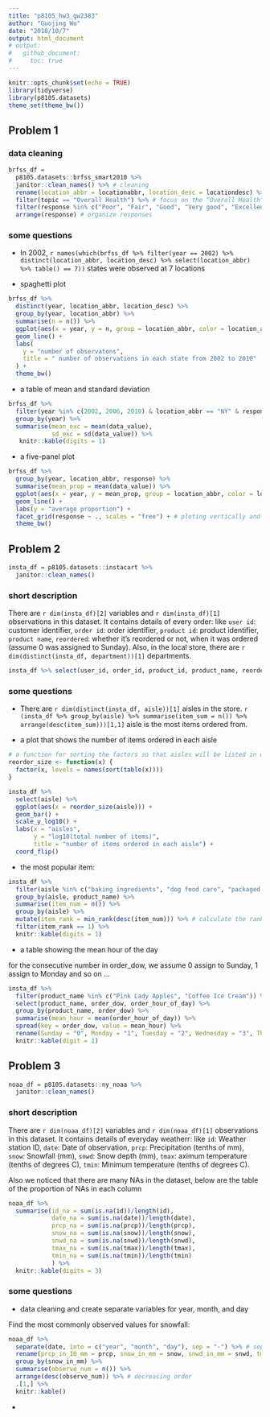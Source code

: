 ```yaml
---
title: "p8105_hw3_gw2383"
author: "Guojing Wu"
date: "2018/10/7"
output: html_document
# output:
#   github_document:
#     toc: true
---
```


```r
knitr::opts_chunk$set(echo = TRUE)
library(tidyverse)
library(p8105.datasets)
theme_set(theme_bw())
```

## Problem 1

### data cleaning

```r
brfss_df =
  p8105.datasets::brfss_smart2010 %>%
  janitor::clean_names() %>% # cleaning
  rename(location_abbr = locationabbr, location_desc = locationdesc) %>% # format the variable name
  filter(topic == "Overall Health") %>% # focus on the “Overall Health” topic
  filter(response %in% c("Poor", "Fair", "Good", "Very good", "Excellent")) %>% # choose response
  arrange(response) # organize responses
```

### some questions

* In 2002, `r names(which(brfss_df %>% filter(year == 2002) %>% distinct(location_abbr, location_desc) %>% select(location_abbr) %>% table() == 7))` states were observed at 7 locations

* spaghetti plot

```r
brfss_df %>%
  distinct(year, location_abbr, location_desc) %>%
  group_by(year, location_abbr) %>%
  summarise(n = n()) %>%
  ggplot(aes(x = year, y = n, group = location_abbr, color = location_abbr)) +
  geom_line() +
  labs(
    y = "number of observatons",
    title = " number of observations in each state from 2002 to 2010"
  ) +
  theme_bw()
```

* a table of mean and standard deviation

```r
brfss_df %>%
  filter(year %in% c(2002, 2006, 2010) & location_abbr == "NY" & response == "Excellent") %>%
  group_by(year) %>%
  summarise(mean_exc = mean(data_value),
            sd_exc = sd(data_value)) %>% 
   knitr::kable(digits = 1)
```

* a five-panel plot

```r
brfss_df %>%
  group_by(year, location_abbr, response) %>%
  summarise(mean_prop = mean(data_value)) %>%
  ggplot(aes(x = year, y = mean_prop, group = location_abbr, color = location_abbr)) +
  geom_line() +
  labs(y = "average proportion") +
  facet_grid(response ~ ., scales = "free") + # ploting vertically and without the same axis scaling
  theme_bw()
```

## Problem 2

```r
insta_df = p8105.datasets::instacart %>% 
  janitor::clean_names()
```

### short description

There are `r dim(insta_df)[2]` variables and `r dim(insta_df)[1]` observations in this dataset. It contains details of every order: like `user id`: customer identifier, `order id`: order identifier, `product id`: product identifier, `product name`, `reordered`: whether it's reordered or not, when it was ordered (assume 0 was assigned to Sunday). Also, in the local store, there are `r dim(distinct(insta_df, department))[1]` departments.

```r
insta_df %>% select(user_id, order_id, product_id, product_name, reordered, order_dow) %>% head(10) %>% knitr::kable()
```

### some questions

* There are `r dim(distinct(insta_df, aisle))[1]` aisles in the store. `r (insta_df %>% group_by(aisle) %>% summarise(item_sum = n()) %>% arrange(desc(item_sum)))[1,1]` aisle is the most items ordered from.

* a plot that shows the number of items ordered in each aisle

```r
# a function for sorting the factors so that aisles will be listed in descending way
reorder_size <- function(x) {
  factor(x, levels = names(sort(table(x))))
}

insta_df %>% 
  select(aisle) %>% 
  ggplot(aes(x = reorder_size(aisle))) +
  geom_bar() +
  scale_y_log10() +
  labs(x = "aisles", 
       y = "log10(total number of items)", 
       title = "number of items ordered in each aisle") +
  coord_flip()
```

* the most popular item:

```r
insta_df %>% 
  filter(aisle %in% c("baking ingredients", "dog food care", "packaged vegetables fruits")) %>% 
  group_by(aisle, product_name) %>% 
  summarise(item_num = n()) %>% 
  group_by(aisle) %>% 
  mutate(item_rank = min_rank(desc(item_num))) %>% # calculate the rank
  filter(item_rank == 1) %>% 
  knitr::kable(digits = 1)
```

* a table showing the mean hour of the day

for the consecutive number in order_dow, we assume 0 assign to Sunday, 1 assign to Monday and so on ...

```r
insta_df %>% 
  filter(product_name %in% c("Pink Lady Apples", "Coffee Ice Cream")) %>% 
  select(product_name, order_dow, order_hour_of_day) %>% 
  group_by(product_name, order_dow) %>% 
  summarise(mean_hour = mean(order_hour_of_day)) %>% 
  spread(key = order_dow, value = mean_hour) %>% 
  rename(Sunday = "0", Monday = "1", Tuesday = "2", Wednesday = "3", Thursday = "4", Friday = "5", Saturday = "6") %>% # rename it to make it readable
  knitr::kable(digit = 1)
```

## Problem 3

```r
noaa_df = p8105.datasets::ny_noaa %>% 
  janitor::clean_names()
```

### short description

There are `r dim(noaa_df)[2]` variables and `r dim(noaa_df)[1]` observations in this dataset. It contains details of everyday weatherr: like `id`: Weather station ID, `date`: Date of observation, `prcp`: Precipitation (tenths of mm), `snow`: Snowfall (mm), `snwd`: Snow depth (mm), `tmax`: aximum temperature (tenths of degrees C), `tmin`: Minimum temperature (tenths of degrees C).

Also we noticed that there are many NAs in the dataset, below are the table of the proportion of NAs in each column

```r
noaa_df %>% 
  summarise(id_na = sum(is.na(id))/length(id),
            date_na = sum(is.na(date))/length(date),
            prcp_na = sum(is.na(prcp))/length(prcp),
            snow_na = sum(is.na(snow))/length(snow),
            snwd_na = sum(is.na(snwd))/length(snwd),
            tmax_na = sum(is.na(tmax))/length(tmax),
            tmin_na = sum(is.na(tmin))/length(tmin)
            ) %>% 
  knitr::kable(digits = 3)
```

### some questions

* data cleaning and create separate variables for year, month, and day

Find the most commonly observed values for snowfall:

```r
noaa_df %>% 
  separate(date, into = c("year", "month", "day"), sep = "-") %>% # separate the date
  rename(prcp_in_10_mm = prcp, snow_in_mm = snow, snwd_in_mm = snwd, tmax_in_celsius = tmax, tmin_in_celsius = tmin) %>% 
  group_by(snow_in_mm) %>% 
  summarise(observe_num = n()) %>% 
  arrange(desc(observe_num)) %>% # decreasing order
  .[1,] %>% 
  knitr::kable()
```

* 